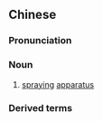 {{also|喷射器}}
==Chinese==
{{zh-forms|s=喷射器|type=21}}

===Pronunciation===
{{zh-pron
|m=pēnshèqì
|cat=n
}}

===Noun===
{{zh-noun}}

# [[spraying]] [[apparatus]]

===Derived terms===
{{zh-der|火焰噴射器}}